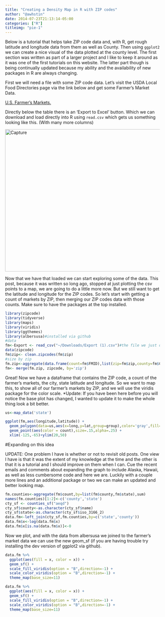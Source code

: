 ```yaml
---
title: "Creating a Density Map in R with ZIP codes"
author: "@awhstin"
date: 2014-07-23T21:13:14-05:00
categories: ["R"]
titleimg: "pie-1"
---
```


Below is a tutorial that helps take ZIP code data and, with R, get rough latitude and longitude data from them as well as County. Then using <code class="language-r">ggplot2</code> we can create a nice visual of the data plotted at the county level. The first section was written as part of a larger project and I like to keep it around as it was one of the first tutorials on this website. The latter part though is being continually updated because my ability and the availability of new packages in R are always changing. 

First we will need a file with some ZIP code data. Let's visit the USDA Local Food Directories page via the link below and get some Farmer's Market Data.

<a href="https://www.ams.usda.gov/local-food-directories/farmersmarkets/" target="_blank">U.S. Farmer's Markets.</a>

Directly below the table there is an 'Export to Excel' button. Which we can download and load directly into R using <code class="language-r">read.csv</code> which gets us something looking like this. (With many more columns)

<img src="http://www.austinwehrwein.com/wp-content/uploads/2014/04/Capture.png" alt="Capture" width="1024" height="464" class="aligncenter size-full wp-image-1816" />

Now that we have that loaded we can start exploring some of the data. This post, because it was written so long ago, stopped at just plotting the csv points to a map, we are going to do a little more now. But we still want to get the latitude and longitude for the ZIP codes. So let's start with getting a count of markets by ZIP, then merging our ZIP codes data with those counts. Make sure to have the packages at the top installed.

```r
library(zipcode)
library(tidyverse)
library(maps)
library(viridis)
library(ggthemes)
library(albersusa)#installed via github
#data
fm<-Export <- read_csv("~/Downloads/Export (1).csv")#the file we just downloaded
data(zipcode)
fm$zip<- clean.zipcodes(fm$zip)
#size by zip
fm.zip<-aggregate(data.frame(count=fm$FMID),list(zip=fm$zip,county=fm$County),length)
fm<- merge(fm.zip, zipcode, by='zip')
```

Great! Now we have a dataframe that contains the ZIP code, a count of the farmer's markets, the city, state latitude and longitude. So we want to map this, to show all of our farmer's markets by ZIP, and we will use the viridis package for the color scale. *Update: If you have been here before you will notice the base plot has changed, I wanted to update it to make the whole thing look a bit better.

```r
us<-map_data('state')

ggplot(fm,aes(longitude,latitude)) +
  geom_polygon(data=us,aes(x=long,y=lat,group=group),color='gray',fill=NA,alpha=.35)+
  geom_point(aes(color = count),size=.15,alpha=.25) +
  xlim(-125,-65)+ylim(20,50)
```

#Expanding on this idea

UPDATE: One problem I have is whether or not to revisit old posts. One view I have is that it was the extent of my knowledge at the time and the other is that it is a tutorial and I should improve on them when I can. Cue the recent emails and comments about expanding the graph to include Alaska, Hawaii, as well as less cumbersome code and here we are. Luckily with a couple more lines and an additional package or two we can make an updated and better looking map.
```r
fm.counties<-aggregate(fm$count,by=list(fm$county,fm$state),sum)
names(fm.counties)[1:2]<-c('county','state')
cty_sf <- counties_sf("aeqd")
cty_sf$county<-as.character(cty_sf$name)
cty_sf$state<-as.character(cty_sf$iso_3166_2)
data.fm<-left_join(cty_sf,fm.counties,by=c('state','county'))
data.fm$x<-log(data.fm$x)
data.fm$x[is.na(data.fm$x)]<-0
```

Now we plot, and with the data from albersusa we joined to the farmer's market data we can use the new geom_sf (if you are having trouble try installing the dev version of ggplot2 via github).

```r
data.fm %>%
  ggplot(aes(fill = x, color = x)) + 
  geom_sf() + 
  scale_fill_viridis(option = "B",direction=-1) + 
  scale_color_viridis(option = "B",direction=-1) +
  theme_map(base_size=11)
```
```r
data.fm %>%
  ggplot(aes(fill = x, color = x)) + 
  geom_sf() + 
  scale_fill_viridis(option = "B",direction=-1) + 
  scale_color_viridis(option = "B",direction=-1) +
  theme_map(base_size=11)
```




